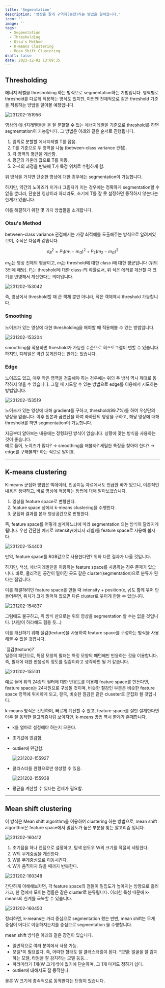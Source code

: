 ```yaml
---
title: 'Segmentation'
description: '영상을 잘게 구역화(분할)하는 방법을 알아봅니다.'
icon: ''
image: ''
tags:
  - Segmentation
  - Thresholding
  - Otsu's Method
  - K-means Clustering
  - Mean Shift Clustering
draft: false
date: 2023-12-02 13:09:35
---
```


## Thresholding

에너지 레벨을 thresholding 하는 방식으로 segmentation하는 기법입니다.
영역별로 threshold를 다르게 적용하는 방식도 있지만, 이번엔 전체적으로 같은 threshold 기준을 적용하는 방법을 알아볼 예정입니다.

![231202-151956](/posts/final_05/231202-151956.png)

영상의 에너지레벨들을 을 잘 분할할 수 있는 에너지레벨을 기준으로 threshold를 하면 segmentation이 가능합니다.
그 방법은 아래와 같은 순서로 진행됩니다.

1. 임의로 분할할 에너지레벨 T를 잡음.
2. T를 기준으로 두 영역을 나눔 (between-class variance 관점).
3. 각 영역의 평균을 계산함.
4. 평균의 가운데 값으로 T를 이동.
5. 2~4의 과정을 반복해 T가 특정 위치로 수렴하게 함.

위 방식을 거치면 단순한 영상에 대한 경우에는 segmentation이 가능합니다.

하지만, 약간의 노이즈가 끼거나 그림자가 지는 경우에는 정확하게 segmentation할 수 없을 뿐더러,
단순한 영상이라 하더라도, 초기에 T를 잘 못 설정하면 동작하지 않는다는 한계가 있습니다.

이를 해결하기 위한 몇 가지 방법들을 소개합니다.

### Otsu's Method

between-class variance 관점에서는 가장 최적해를 도출해주는 방식으로 알려져있으며, 수식은 다음과 같습니다.

$$
\sigma _B^2 = P_1(m_1-m_G)^2 + P_2(m_2-m_G)^2
$$

$m_G$는 영상 전체의 평균이고, $m_i$는 threshold에 대한 class i에 대한 평균입니다 (위의 3번에 해당).
$P_i$는 threshold에 대한 class i의 확률로서, 위 식은 에러를 계산할 때 크기를 반영해서 계산한다는 의미입니다.

![231202-153042](/posts/final_05/231202-153042.png)

즉, 영상에서 threshold할 때 큰 객체 뿐만 아니라, 작은 객체역시 threshold 가능합니다.

### Smoothing

노이즈가 있는 영상에 대한 thresholding을 해야할 때 적용해볼 수 있는 방법입니다.

![231202-153204](/posts/final_05/231202-153204.png)

smoothing을 적용하면 threshold가 가능한 수준으로 히스토그램이 변할 수 있습니다.
하지만, 디테일은 약간 뭉게진다는 한계는 있습니다.

### Edge

노이즈도 있고, 매우 작은 영역을 검출해야 하는 경우에는 위의 두 방식 역시 제대로 동작하지 않을 수 있습니다.
그럴 때 시도할 수 있는 방법으로 edge를 이용해서 시도하는 방법입니다.

![231202-153519](/posts/final_05/231202-153519.png)

노이즈가 있는 영상에 대해 gradient를 구하고, threshold(99.7%)를 하여 우상단의 영상을 얻습니다.
이후 원본과 곱연산을 하여 좌하단의 영상을 구하고, 해당 영상에 대해 threshold를 하면 segmentation이 가능합니다.

<tip>
  지금부터 알아보는 내용에는 정형화된 방식이 없습니다.
  상황에 맞는 방식을 사용하는 것이 좋습니다.
  <br />
  예로 들어, 노이즈가 많다? &rarr; smoothing을 해볼까?
  세밀한 특징을 찾아야 한다? &rarr; edge를 구해볼까? 하는 식으로 말이죠.
</tip>

---

## K-means clustering

K-means 군집화 방법은 빅데이터, 인공지능 자료에서도 언급한 바가 있으니, 이론적인 내용은 생략하고, 바로 영상에 적용하는 방법에 대해 알아보겠습니다.

1. 영상을 feature space로 변형한다.
2. feature space 상에서 k-means clustering을 수행한다.
3. 군집화 결과를 본래 영상공간으로 변형한다.

즉, feature space를 어떻게 설계하느냐에 따라 segmentation 되는 방식이 달라지게 됩니다.
우선 간단한 예시로 intensity(에너지 레벨)를 feature space로 사용해 봅시다.

![231202-154403](/posts/final_05/231202-154403.png)

만약, feature space를 RGB값으로 사용한다면? 위와 다른 결과가 나올 것입니다.

하지만, 색상, 에너지레벨만을 이용하는 feature space를 사용하는 경우 문제가 있습니다.
바로, 물리적인 공간이 떨어진 곳도 같은 cluster(segmentation)으로 분류가 된다는 점입니다.

이를 해결하려먼 feature space를 만들 때 intensity + position(x, y)도 함께 묶어 만들어주면, 위치가 크게 떨어져 있으면 다른 cluster로 묶이게 만들 수 있습니다.

![231202-154837](/posts/final_05/231202-154837.png)

그럼에도 불구하고, 위 방식 만으로는 위의 영상을 segmentation 할 수는 없을 것입니다. (사람이 하라해도 힘들 듯...)

이를 개선하기 위해 질감(texture)을 사용하여 feature space를 구성하는 방식을 사용해볼 수 있을 것입니다.

<tip>
  `질감(texture)?`
  <br />
  일종의 패턴으로, 특정 모양의 필터는 특정 모양의 패턴에만 반응하는 것을 이용합니다.
  즉, 필터에 대한 반응성의 정도를 질감이라고 생각하면 될 거 같습니다.
</tip>

![231202-155131](/posts/final_05/231202-155131.png)

예로 들어 위의 24종의 필터에 대한 반응도를 이용해 feature space를 만든다면, feature space는 24차원으로 구성될 것이며, 비슷한 질감인 부분은 비슷한 feature space 영역에 위치하게 되고,
결국, 비슷한 질감은 같은 cluseter로 군집화 될 것입니다.

k-means 방식은 간단하며, 빠르게 계산할 수 있고, feature space를 잘만 설계한다면 아주 잘 동작한 알고리즘처럼 보이지만, k-means 방법 역시 한계가 존재합니다.

- k를 얼마로 설정해야 하는지 모른다.
- 초기값에 민감함.
- outlier에 민감함.

    ![231202-155927](/posts/final_05/231202-155927.png)

- 클러스터를 원형으로만 생성할 수 있음.

    ![231202-155938](/posts/final_05/231202-155938.png)

- 평균을 계산할 수 있다는 전제가 필요함.


---

## Mean shift clustering

이 방식은 Mean shift algorithm을 이용하여 clustering 하는 방법으로, mean shift algorithm은 feature space에서 밀집도가 높은 부분을 찾는 알고리즘 입니다.

![231202-160412](/posts/final_05/231202-160412.png)

1. 초기점을 하나 랜덤으로 설정하고, 탐색 윈도우 W의 크기를 적절히 세팅한다.
2. W의 무게중심을 계산한다.
3. W를 무게중심으로 이동시킨다.
4. W가 움직이지 않을 때까지 반복한다.

![231202-160348](/posts/final_05/231202-160348.png)

간단하게 이해해보자면, 각 feature space의 점들이 밀집도가 높아지는 방향으로 흘러가고, 한 점에서 모이는 점들은 같은 cluster로 분류됩니다.
이러한 특성 때문에 k-means의 한계를 극복할 수 있습니다.

![231202-160450](/posts/final_05/231202-160450.png)

정리하면, k-means는 거리 중심으로 segmentation 했는 반변,
mean shift는 무게 중심이 어디로 이동하지는지를 중심으로 segmentation 을 수행합니다.

mean shift 방식은 아래와 같은 장점이 있습니다.

- 일반적으로 여러 분야에서 사용 가능.
- 모델*이 필요없다. 즉, 어떠한 형태도 잘 클러스터링이 된다.
    *모델: 얼굴을 잘 감지하는 모델, 타원을 잘 감지하는 모델 등등...
- 파라미터가 1개(W 크기)밖에 없기에 단순하며, 그 1개 마저도 정하기 쉽다.
- outlier에 대해서도 잘 동작한다.

물론 W 크기에 종속적으로 동작한다는 단점이 있습니다.